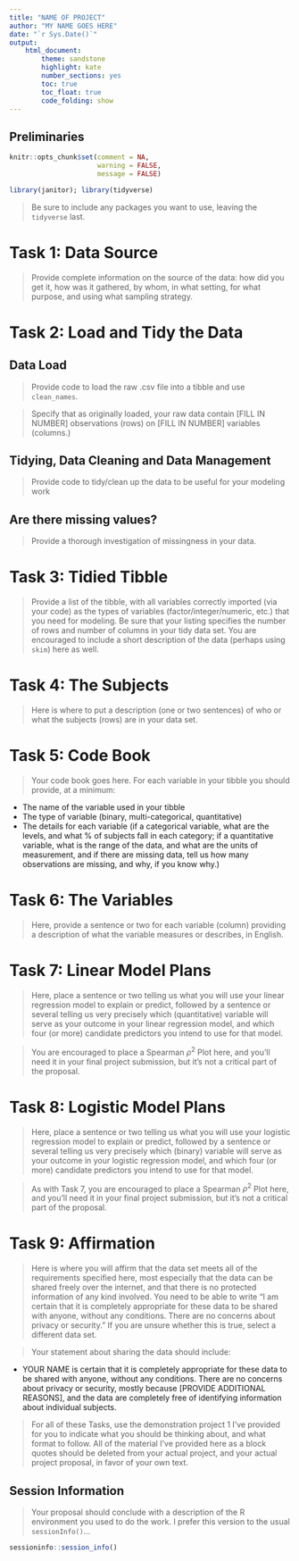 ---
title: "NAME OF PROJECT"
author: "MY NAME GOES HERE"
date: "`r Sys.Date()`"
output:
    html_document:
        theme: sandstone
        highlight: kate
        number_sections: yes
        toc: true
        toc_float: true
        code_folding: show
---

## Preliminaries {-}

```{r setup}
knitr::opts_chunk$set(comment = NA,
                      warning = FALSE,
                      message = FALSE)
```

```{r load_packages}
library(janitor); library(tidyverse)
```

> Be sure to include any packages you want to use, leaving the `tidyverse` last.

# Task 1: Data Source

> Provide complete information on the source of the data: how did you get it, how was it gathered, by whom, in what setting, for what purpose, and using what sampling strategy.

# Task 2: Load and Tidy the Data

## Data Load

> Provide code to load the raw .csv file into a tibble and use `clean_names`.

> Specify that as originally loaded, your raw data contain [FILL IN NUMBER] observations (rows) on [FILL IN NUMBER] variables (columns.) 

## Tidying, Data Cleaning and Data Management

> Provide code to tidy/clean up the data to be useful for your modeling work

## Are there missing values?

> Provide a thorough investigation of missingness in your data.

# Task 3: Tidied Tibble

> Provide a list of the tibble, with all variables correctly imported (via your code) as the types of variables (factor/integer/numeric, etc.) that you need for modeling. Be sure that your listing specifies the number of rows and number of columns in your tidy data set. You are encouraged to include a short description of the data (perhaps using `skim`) here as well.

# Task 4: The Subjects

> Here is where to put a description (one or two sentences) of who or what the subjects (rows) are in your data set.

# Task 5: Code Book

> Your code book goes here. For each variable in your tibble you should provide, at a minimum:

- The name of the variable used in your tibble
- The type of variable (binary, multi-categorical, quantitative)
- The details for each variable (if a categorical variable, what are the levels, and what % of subjects fall in each category; if a quantitative variable, what is the range of the data, and what are the units of measurement, and if there are missing data, tell us how many observations are missing, and why, if you know why.)

# Task 6: The Variables

> Here, provide a sentence or two for each variable (column) providing a description of what the variable measures or describes, in English.

# Task 7: Linear Model Plans

> Here, place a sentence or two telling us what you will use your linear regression model to explain or predict, followed by a sentence or several telling us very precisely which (quantitative) variable will serve as your outcome in your linear regression model, and which four (or more) candidate predictors you intend to use for that model.

> You are encouraged to place a Spearman $\rho^2$ Plot here, and you'll need it in your final project submission, but it's not a critical part of the proposal.

# Task 8: Logistic Model Plans

> Here, place a sentence or two telling us what you will use your logistic regression model to explain or predict, followed by a sentence or several telling us very precisely which (binary) variable will serve as your outcome in your logistic regression model, and which four (or more) candidate predictors you intend to use for that model.

> As with Task 7, you are encouraged to place a Spearman $\rho^2$ Plot here, and you'll need it in your final project submission, but it's not a critical part of the proposal.

# Task 9: Affirmation

> Here is where you will affirm that the data set meets all of the requirements specified here, most especially that the data can be shared freely over the internet, and that there is no protected information of any kind involved. You need to be able to write "I am certain that it is completely appropriate for these data to be shared with anyone, without any conditions. There are no concerns about privacy or security." If you are unsure whether this is true, select a different data set.

> Your statement about sharing the data should include:

- YOUR NAME is certain that it is completely appropriate for these data to be shared with anyone, without any conditions. There are no concerns about privacy or security, mostly because [PROVIDE ADDITIONAL REASONS], and the data are completely free of identifying information about individual subjects.

> For all of these Tasks, use the demonstration project 1 I've provided for you to indicate what you should be thinking about, and what format to follow. All of the material I've provided here as a block quotes should be deleted from your actual project, and your actual project proposal, in favor of your own text.

## Session Information

> Your proposal should conclude with a description of the R environment you used to do the work. I prefer this version to the usual `sessionInfo()`...

```{r}
sessioninfo::session_info()
```

